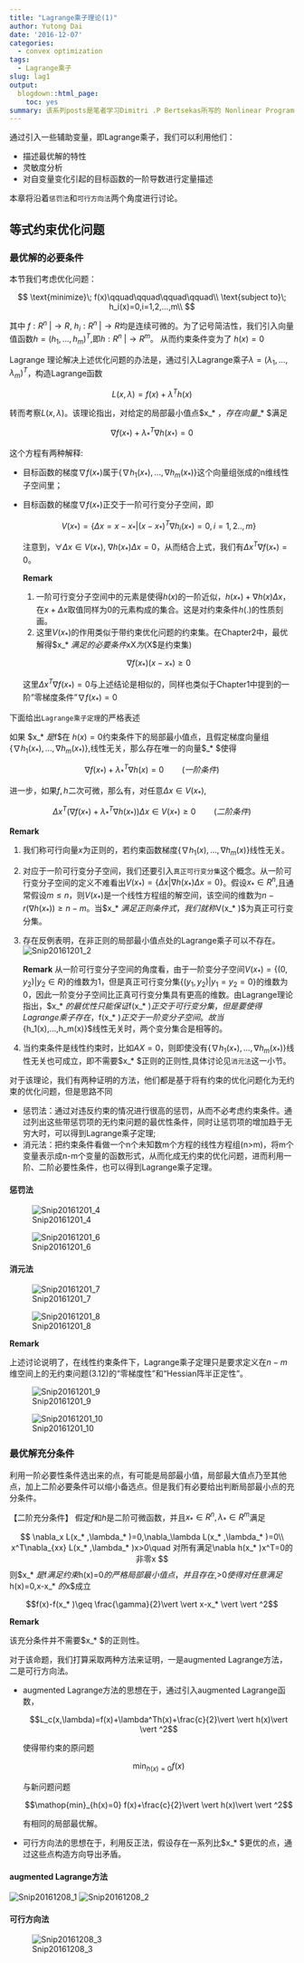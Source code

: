 ```yaml
---
title: "Lagrange乘子理论(1)"
author: Yutong Dai
date: '2016-12-07'
categories:
  - convex optimization
tags:
  - Lagrange乘子
slug: lag1
output:
  blogdown::html_page:
    toc: yes
summary: 该系列posts是笔者学习Dimitri .P Bertsekas所写的 Nonlinear Programming 2ed 中文版时整理的笔记。第三章Lagrange乘子理论内容涉及到等式约束优化问题及不等式约束优化问题。本文讨论等式约束优化问题。
---
```



通过引入一些辅助变量，即Lagrange乘子，我们可以利用他们：

* 描述最优解的特性
* 灵敏度分析
* 对自变量变化引起的目标函数的一阶导数进行定量描述

本章将沿着`惩罚法`和`可行方向法`两个角度进行讨论。

## 等式约束优化问题

### 最优解的必要条件
本节我们考虑优化问题：

$$
\text{minimize}\; f(x)\qquad\qquad\qquad\qquad\\
\text{subject to}\; h_i(x)=0,i=1,2,...,m\\
$$


其中 $f: R^n\;\vert \rightarrow R$,  $h_i: R^n\;\vert \rightarrow R$均是连续可微的。为了记号简洁性，我们引入向量值函数$h=(h_1,...,h_m)^T$,即$h: R^n\;\vert \rightarrow R^m$。 从而约束条件变为了 $h(x)=0$

Lagrange 理论解决上述优化问题的办法是，通过引入Lagrange乘子$\lambda=(\lambda_1,...,\lambda_m)^T$，构造Lagrange函数

$$L(x,\lambda)=f(x)+\lambda^T h(x)$$

转而考察$L(x,\lambda)$。该理论指出，对给定的局部最小值点$x_* $，存在向量$\lambda_* $满足

$$\nabla f(x_* )+{\lambda_* }^T\nabla h(x_* )=0$$

这个方程有两种解释:

* 目标函数的梯度$\nabla f(x_* )$属于$\{\nabla h_1(x_* ),...,\nabla h_m(x_* )\}$这个向量组张成的n维线性子空间里；
* 目标函数的梯度$\nabla f(x_* )$正交于一阶可行变分子空间，即
	
	$$V(x_* )=\{\Delta x=x-x_* \vert  (x-x_* )^T\nabla h_i(x_* )=0,i=1,2..,m\}$$
	
	注意到，$\forall \Delta x\in V(x_* )$, $\nabla h(x_* ) \Delta x=0$，从而结合上式，我们有$\Delta x^T\nabla f(x_* )=0$。
	
	**Remark**
	
	1. 一阶可行变分子空间中的元素是使得$h(x)$的一阶近似，$h(x_* )+\nabla h(x)\Delta x$，在$x+\Delta x$取值同样为0的元素构成的集合。这是对约束条件$h(.)$的性质刻画。
	2. 这里$V(x_* )$的作用类似于带约束优化问题的约束集。在Chapter2中，最优解得$x_* $满足的必要条件$\forall x\in X$为($X$是约束集)

	$$\nabla f(x_* )(x-x_* )\geq 0$$

	这里$\Delta x^T\nabla f(x_* )=0$与上述结论是相似的，同样也类似于Chapter1中提到的一阶"零梯度条件"$\nabla f(x_* )=0$
	
下面给出`Lagrange乘子定理`的严格表述

 如果 $x_* $是$f$在 $h(x)=0$约束条件下的局部最小值点，且假定梯度向量组$\{\nabla h_1(x_* ),...,\nabla h_m(x_* )\}$,线性无关，那么存在唯一的向量$\lambda_* $使得	

$$\nabla f(x_* )+{\lambda_* }^T\nabla h(x)=0\qquad (一阶条件)$$

进一步，如果$f,h$二次可微，那么有，对任意$\Delta x\in V(x_* )$,

$$\Delta x^T\big(\nabla f(x_* )+{\lambda_* }^T\nabla h(x_* )\big)\Delta x\in V(x_* )\geq 0\qquad (二阶条件)$$

**Remark**

1. 我们称可行向量$x$为正则的，若约束函数梯度$\{\nabla h_1(x),...,\nabla h_m(x)\}$线性无关。
2. 对应于一阶可行变分子空间，我们还要引入`真正可行变分集`这个概念。从一阶可行变分子空间的定义不难看出$V(x_* )=\{\Delta x\vert  \nabla h(x_* )\Delta x=0\}$。假设$x_* \in R^n$,且通常假设$m\leq n$，则$V(x_* )$是一个线性方程组的解空间，该空间的维数为$n-r( \nabla h(x_* ))\geq n-m$。当$x_* $满足正则条件式，我们就称$V(x_* )$为真正可行变分集。
3. 存在反例表明，在非正则的局部最小值点处的Lagrange乘子可以不存在。
	![Snip20161201_2](http://ogfa13jyv.bkt.clouddn.com/Snip20161201_2.png)

	**Remark**
	从一阶可行变分子空间的角度看，由于一阶变分子空间$V(x_* )=\{(0,y_2)\vert y_2\in R\}$的维数为1，但是真正可行变分集$\{(y_1,y_2)\vert y_1=y_2=0\}$的维数为0，因此一阶变分子空间比正真可行变分集具有更高的维数。由Lagrange理论指出，$x_* $的最优性只能保证$\nabla f(x_* )$正交于可行变分集，但是要使得Lagrange乘子存在，$\nabla f(x_* )$正交于一阶变分子空间。故当$\{\nabla h_1(x),...,\nabla h_m(x)\}$线性无关时，两个变分集合是相等的。

4. 当约束条件是线性约束时，比如$AX=0$，则即使没有$\{\nabla h_1(x_* ),...,\nabla h_m(x_* )\}$线性无关也可成立，即不需要$x_* $正则的正则性,具体讨论见`消元法`这一小节。

对于该理论，我们有两种证明的方法，他们都是基于将有约束的优化问题化为无约束的优化问题，但是思路不同

* 惩罚法：通过对违反约束的情况进行很高的惩罚，从而不必考虑约束条件。通过列出这些带惩罚项的无约束问题的最优性条件，同时让惩罚项的增加趋于无穷大时，可以得到Lagrange乘子定理;
* 消元法：把约束条件看做一个n个未知数m个方程的线性方程组(n>m)，将m个变量表示成n-m个变量的函数形式，从而化成无约束的优化问题，进而利用一阶、二阶必要性条件，也可以得到Lagrange乘子定理。

#### 惩罚法
![Snip20161201_4](http://ogfa13jyv.bkt.clouddn.com/Snip20161201_4.png)

![Snip20161201_6](http://ogfa13jyv.bkt.clouddn.com/Snip20161201_6.png)

#### 消元法

![Snip20161201_7](http://ogfa13jyv.bkt.clouddn.com/Snip20161201_7.png)

![Snip20161201_8](http://ogfa13jyv.bkt.clouddn.com/Snip20161201_8.png)

**Remark**

上述讨论说明了，在线性约束条件下，Lagrange乘子定理只是要求定义在$n-m$维空间上的无约束问题(3.12)的“零梯度性”和“Hessian阵半正定性”。

![Snip20161201_9](http://ogfa13jyv.bkt.clouddn.com/Snip20161201_9.png)

![Snip20161201_10](http://ogfa13jyv.bkt.clouddn.com/Snip20161201_10.png)

### 最优解充分条件
利用一阶必要性条件选出来的点，有可能是局部最小值，局部最大值点乃至其他点，加上二阶必要条件可以缩小备选点。但是我们有必要给出判断局部最小点的充分条件。

 【二阶充分条件】
 假定$f$和$h$是二阶可微函数，并且$x_* \in R^n,\lambda_* \in R^m$满足
 
 $$
 \nabla_x L(x_* ,\lambda_* )=0,\nabla_\lambda L(x_* ,\lambda_* )=0\\
 x^T\nabla_{xx} L(x_* ,\lambda_* )x>0\quad 对所有满足\nabla h(x_* )x^T=0的非零x
 $$
 则$x_* $是$f$满足约束$h(x)=0$的严格局部最小值点，并且存在$\gamma,\epsilon>0$使得对任意满足$h(x)=0,\vert \vert x-x_* \vert \vert \leq \epsilon$的$x$成立
 
 $$f(x)-f(x_* )\geq \frac{\gamma}{2}\vert \vert x-x_* \vert \vert ^2$$

**Remark**

该充分条件并不需要$x_* $的正则性。

对于该命题，我们打算采取两种方法来证明，一是augmented Lagrange方法，二是可行方向法。

* augmented Lagrange方法的思想在于，通过引入augmented Lagrange函数，

	$$L_c(x,\lambda)=f(x)+\lambda^Th(x)+\frac{c}{2}\vert \vert h(x)\vert \vert ^2$$
	
	使得带约束的原问题
	
	$$\mathop{min}_{h(x)=0} f(x)$$
	
	与新问题问题
	
	$$\mathop{min}_{h(x)=0} f(x)+\frac{c}{2}\vert \vert h(x)\vert \vert ^2$$
	
	有相同的局部最优解。
* 可行方向法的思想在于，利用反正法，假设存在一系列比$x_* $更优的点，通过这些点构造方向导出矛盾。

#### augmented Lagrange方法
![Snip20161208_1](http://ogfa13jyv.bkt.clouddn.com/Snip20161208_1.png)
![Snip20161208_2](http://ogfa13jyv.bkt.clouddn.com/Snip20161208_2.png)

#### 可行方向法
![Snip20161208_3](http://ogfa13jyv.bkt.clouddn.com/Snip20161208_3.png)

